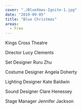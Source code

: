 ---
cover: "./BlueXmas-Ignite-1.jpg"
date: "2019-09-05"
title: "Blue Christmas"
areas:
  - Free
---
Kings Cross Theatre

Director Lucy Clements

Set Designer Ruru Zhu

Costume Designer Angela Doherty

Lighting Designer Kate Baldwin

Sound Designer Clare Henessey

Stage Manager Jennifer Jackson

